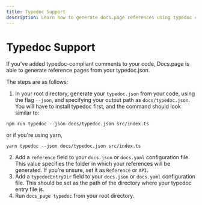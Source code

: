 ```yaml
---
title: Typedoc Support
description: Learn how to generate docs.page references using typedoc comments
---
```


# Typedoc Support

If you've added typedoc-compliant comments to your code, Docs.page is able to generate reference pages from your typedoc.json.

The steps are as follows:

1. In your root directory, generate your `typedoc.json` from your code, using the flag `--json`, and specifying your output path as `docs/typedoc.json`. You will have to install typedoc first, and the command should look similar to:

```
npm run typedoc --json docs/typedoc.json src/index.ts
```

or if you're using yarn,

```
yarn typedoc --json docs/typedoc.json src/index.ts
```

2. Add a `reference` field to your `docs.json` or `docs.yaml` configuration file. This value specifies the folder in which your references will be generated. If you're unsure, set it as `Reference` or `API`.
3. Add a `typedocEntryDir` field to your `docs.json` or `docs.yaml` configuration file. This should be set as the path of the directory where your typedoc entry file is.
4. Run
   `docs_page typedoc`
   from your root directory.
